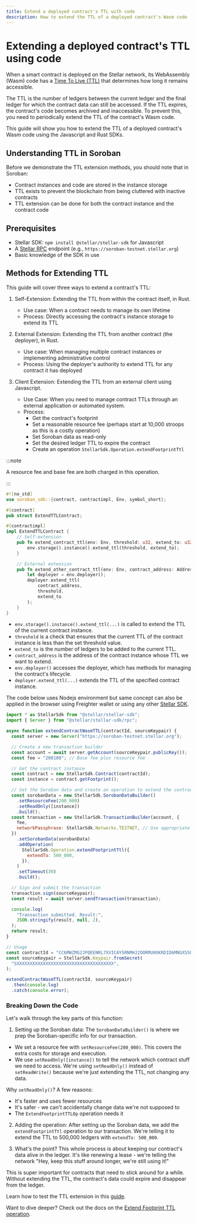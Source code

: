 ```yaml
---
title: Extend a deployed contract's TTL with code
description: How to extend the TTL of a deployed contract's Wasm code
---
```



# Extending a deployed contract's TTL using code

When a smart contract is deployed on the Stellar network, its WebAssembly (Wasm) code has a [Time To Live (TTL)](../../../learn/fundamentals/contract-development/storage/state-archival.mdx#ttl) that determines how long it remains accessible.

The TTL is the number of ledgers between the current ledger and the final ledger for which the contract data can still be accessed. If the TTL expires, the contract's code becomes archived and inaccessible. To prevent this, you need to periodically extend the TTL of the contract's Wasm code.

This guide will show you how to extend the TTL of a deployed contract's Wasm code using the Javascript and Rust SDKs.

## Understanding TTL in Soroban

Before we demonstrate the TTL extension methods, you should note that in Soroban:

- Contract instances and code are stored in the instance storage
- TTL exists to prevent the blockchain from being cluttered with inactive contracts
- TTL extension can be done for both the contract instance and the contract code

## Prerequisites

- Stellar SDK: `npm install @stellar/stellar-sdk` for Javascript
- A [Stellar RPC](../../../data/apis/rpc/README.mdx) endpoint (e.g., `https://soroban-testnet.stellar.org`)
- Basic knowledge of the SDK in use

## Methods for Extending TTL

This guide will cover three ways to extend a contract's TTL:

1. Self-Extension: Extending the TTL from within the contract itself, in Rust.

   - Use case: When a contract needs to manage its own lifetime
   - Process: Directly accessing the contract's instance storage to extend its TTL

2. External Extension: Extending the TTL from another contract (the deployer), in Rust.

   - Use case: When managing multiple contract instances or implementing administrative control
   - Process: Using the deployer's authority to extend TTL for any contract it has deployed

3. Client Extension: Extending the TTL from an external client using Javascript.
   - Use Case: When you need to manage contract TTLs through an external application or automated system.
   - Process:
     - Get the contract's footprint
     - Set a reasonable resource fee (perhaps start at 10,000 stroops as this is a costly operation)
     - Set Soroban data as read-only
     - Set the desired ledger TTL to expire the contract
     - Create an operation `StellarSdk.Operation.extendFootprintTtl`

:::note

A resource fee and base fee are both charged in this operation.

:::

<Tabs groupId="language" defaultValue="rust">
<TabItem value="rust" label="Rust">

```rust
#![no_std]
use soroban_sdk::{contract, contractimpl, Env, symbol_short};

#[contract]
pub struct ExtendTTLContract;

#[contractimpl]
impl ExtendTTLContract {
    // Self-extension
    pub fn extend_contract_ttl(env: Env, threshold: u32, extend_to: u32) {
        env.storage().instance().extend_ttl(threshold, extend_to);
    }

    // External extension
    pub fn extend_other_contract_ttl(env: Env, contract_address: Address, threshold: u32, extend_to: u32) {
        let deployer = env.deployer();
        deployer.extend_ttl(
            contract_address,
            threshold,
            extend_to
        );
    }
}
```

- `env.storage().instance().extend_ttl(...)` is called to extend the TTL of the current contract instance.
- `threshold` is a check that ensures that the current TTL of the contract instance is less than the set threshold value.
- `extend_to` is the number of ledgers to be added to the current TTL.
- `contract_address` is the address of the contract instance whose TTL we want to extend.
- `env.deployer()` accesses the deployer, which has methods for managing the contract's lifecycle.
- `deployer.extend_ttl(...)` extends the TTL of the specified contract instance.

</TabItem>
<TabItem value="js" label="JS">

The code below uses Nodejs environment but same concept can also be applied in the browser using Freighter wallet or using any other [Stellar SDK](../../../tools/sdks/client-sdks.mdx).

```javascript
import * as StellarSdk from "@stellar/stellar-sdk";
import { Server } from "@stellar/stellar-sdk/rpc";

async function extendContractWasmTTL(contractId, sourceKeypair) {
  const server = new Server("https://soroban-testnet.stellar.org");

  // Create a new transaction builder
  const account = await server.getAccount(sourceKeypair.publicKey());
  const fee = "200100"; // Base fee plus resource fee

  // Get the contract instance
  const contract = new StellarSdk.Contract(contractId);
  const instance = contract.getFootprint();

  // Set the Soroban data and create an operation to extend the contract's TTL
  const sorobanData = new StellarSdk.SorobanDataBuilder()
    .setResourceFee(200_000)
    .setReadOnly([instance])
    .build();
  const transaction = new StellarSdk.TransactionBuilder(account, {
    fee,
    networkPassphrase: StellarSdk.Networks.TESTNET, // Use appropriate network
  })
    .setSorobanData(sorobanData)
    .addOperation(
      StellarSdk.Operation.extendFootprintTtl({
        extendTo: 500_000,
      }),
    )
    .setTimeout(30)
    .build();

  // Sign and submit the transaction
  transaction.sign(sourceKeypair);
  const result = await server.sendTransaction(transaction);

  console.log(
    "Transaction submitted. Result:",
    JSON.stringify(result, null, 2),
  );
  return result;
}

// Usage
const contractId = "CC6MWZMG2JPQEENRL7XVICAY5RNMHJ2OORMUHXKRDID6MNGXSSOJZLLF";
const sourceKeypair = StellarSdk.Keypair.fromSecret(
  "SXXXXXXXXXXXXXXXXXXXXXXXXXXXXXXXXXXXXX",
);

extendContractWasmTTL(contractId, sourceKeypair)
  .then(console.log)
  .catch(console.error);
```

### Breaking Down the Code

Let's walk through the key parts of this function:

1. Setting up the Soroban data: The `SorobanDataBuilder()` is where we prep the Soroban-specific info for our transaction.

- We set a resource fee with `setResourceFee(200_000)`. This covers the extra costs for storage and execution.
- We use `setReadOnly([instance])` to tell the network which contract stuff we need to access. We're using `setReadOnly()` instead of `setReadWrite()` because we're just extending the TTL, not changing any data.

Why `setReadOnly()`? A few reasons:

- It's faster and uses fewer resources
- It's safer - we can't accidentally change data we're not supposed to
- The `ExtendFootprintTTLOp` operation needs it

2. Adding the operation: After setting up the Soroban data, we add the `extendFootprintTtl` operation to our transaction. We're telling it to extend the TTL to 500,000 ledgers with `extendTo: 500_000`.

3. What's the point? This whole process is about keeping our contract's data alive in the ledger. It's like renewing a lease - we're telling the network "Hey, keep this stuff around longer, we're still using it!"

This is super important for contracts that need to stick around for a while. Without extending the TTL, the contract's data could expire and disappear from the ledger.

</TabItem>
</Tabs>

Learn how to test the TTL extension in this [guide](../archival/test-ttl-extension.mdx).

Want to dive deeper? Check out the docs on the [Extend Footprint TTL operation](../../../learn/fundamentals/contract-development/storage/state-archival.mdx#extendfootprintttlop).
